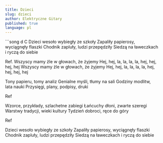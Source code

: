 ```yaml
---
title: Dzieci
slug: dzieci
author: Elektryczne Gitary
published: true
language: pl
---
```


<Youtube videoId="wGrKogzBnkE" />
```song
d             C
Dzieci wesoło wybiegły ze szkoły
Zapaliły papierosy, wyciągnęły flaszki
Chodnik zapluły, ludzi przepędziły
Siedzą na ławeczkach i ryczą do siebie

Ref.
Wszyscy mamy źle w głowach, że żyjemy
Hej, hej, la, la, la, la, hej, hej, hej, hej
Wszyscy mamy źle w głowach, że żyjemy
Hej, hej, la, la, la, la, hej, hej, hej, hej

Tony papieru, tomy analiz
Genialne myśli, tłumy na sali
Godziny modlitw, lata nauki
Przysięgi, plany, podpisy, druki

Ref

Wzorce, przykłady, szlachetne zabiegi
Łańcuchy dłoni, zwarte szeregi
Warstwy tradycji, wieki kultury
Tydzień dobroci, ręce do góry

Ref

Dzieci wesoło wybiegły ze szkoły
Zapaliły papierosy, wyciągnęły flaszki
Chodnik zapluły, ludzi przepędziły
Siedzą na ławeczkach i ryczą do siebie
```
